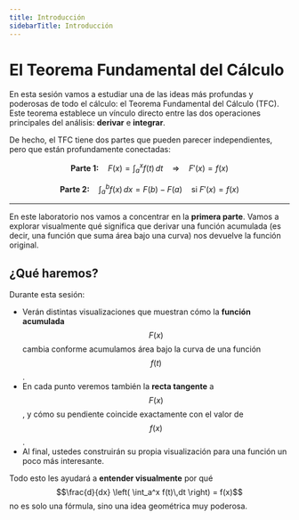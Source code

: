 ```yaml
---
title: Introducción
sidebarTitle: Introducción
---
```


<link
  rel="stylesheet"
  href="https://cdn.jsdelivr.net/npm/katex/dist/katex.css"
/>

# El Teorema Fundamental del Cálculo

En esta sesión vamos a estudiar una de las ideas más profundas y poderosas de todo el cálculo: el Teorema Fundamental del Cálculo (TFC). Este teorema establece un vínculo directo entre las dos operaciones principales del análisis: **derivar** e **integrar**.

De hecho, el TFC tiene dos partes que pueden parecer independientes, pero que están profundamente conectadas:

```math
\textbf{Parte 1:} \quad F(x) = \int_a^x f(t)\,dt \quad \Rightarrow \quad F'(x) = f(x)
```

```math
\textbf{Parte 2:} \quad \int_a^b f(x)\,dx = F(b) - F(a) \quad \text{si } F'(x) = f(x)
```

---

En este laboratorio nos vamos a concentrar en la **primera parte**. Vamos a explorar visualmente qué significa que derivar una función acumulada (es decir, una función que suma área bajo una curva) nos devuelve la función original.


## ¿Qué haremos?

Durante esta sesión:

- Verán distintas visualizaciones que muestran cómo la **función acumulada** $$F(x)$$ cambia conforme acumulamos área bajo la curva de una función $$f(t)$$.
- En cada punto veremos también la **recta tangente** a $$F(x)$$, y cómo su pendiente coincide exactamente con el valor de $$f(x)$$.
- Al final, ustedes construirán su propia visualización para una función un poco más interesante.

Todo esto les ayudará a **entender visualmente** por qué $$\frac{d}{dx} \left( \int_a^x f(t)\,dt \right) = f(x)$$ no es solo una fórmula, sino una idea geométrica muy poderosa.
